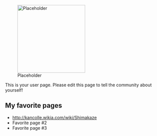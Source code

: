 [[File:Placeholder|thumb|220px]]

This is your user page. Please edit this page to tell the community about yourself!

==My favorite pages==

* http://kancolle.wikia.com/wiki/Shimakaze
* Favorite page #2
* Favorite page #3